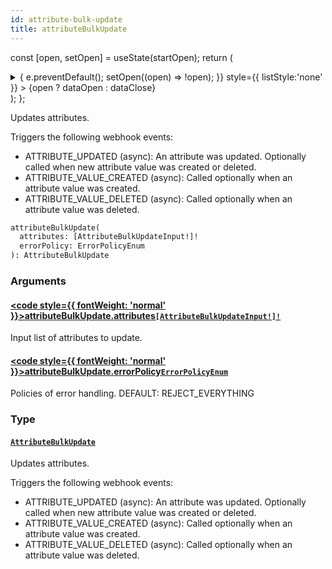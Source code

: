 ```yaml
---
id: attribute-bulk-update
title: attributeBulkUpdate
---
```






const [open, setOpen] = useState(startOpen);
return (
<details {...(open ? { open: true } : {})} className="details" style={{ border:'none', boxShadow:'none', background:'var(--ifm-background-color)' }}>
<summary
onClick={(e) => {
e.preventDefault();
setOpen((open) => !open);
}}
style={{ listStyle:'none' }} >
{open ? dataOpen : dataClose}
</summary>
{open && children}
</details>
);
};

Updates attributes.


<Badge text="Added in Saleor 3.15" class="badge badge--secondary margin-bottom--sm" />


<FeaturePreview />

Triggers the following webhook events:

- ATTRIBUTE_UPDATED (async): An attribute was updated. Optionally called when new attribute value was created or deleted.
- ATTRIBUTE_VALUE_CREATED (async): Called optionally when an attribute value was created.
- ATTRIBUTE_VALUE_DELETED (async): Called optionally when an attribute value was deleted.

```graphql
attributeBulkUpdate(
  attributes: [AttributeBulkUpdateInput!]!
  errorPolicy: ErrorPolicyEnum
): AttributeBulkUpdate
```

### Arguments

#### [<code style={{ fontWeight: 'normal' }}>attributeBulkUpdate.<b>attributes</b></code>](#)<Bullet />[`[AttributeBulkUpdateInput!]!`](../../../api-reference/attributes/inputs/attribute-bulk-update-input.mdx) <Badge class="badge badge--secondary" text="non-null"/> <Badge class="badge badge--secondary" text="input"/> <Badge class="badge badge--secondary" text="attributes"/>

Input list of attributes to update.

#### [<code style={{ fontWeight: 'normal' }}>attributeBulkUpdate.<b>errorPolicy</b></code>](#)<Bullet />[`ErrorPolicyEnum`](../../../api-reference/miscellaneous/enums/error-policy-enum.mdx) <Badge class="badge badge--secondary" text="enum"/> <Badge class="badge badge--secondary" text="miscellaneous"/>

Policies of error handling. DEFAULT: REJECT_EVERYTHING

### Type

#### [`AttributeBulkUpdate`](../../../api-reference/attributes/objects/attribute-bulk-update.mdx) <Badge class="badge badge--secondary" text="object"/> <Badge class="badge badge--secondary" text="attributes"/>

Updates attributes.


<Badge text="Added in Saleor 3.15" class="badge badge--secondary margin-bottom--sm" />


<FeaturePreview />

Triggers the following webhook events:

- ATTRIBUTE_UPDATED (async): An attribute was updated. Optionally called when new attribute value was created or deleted.
- ATTRIBUTE_VALUE_CREATED (async): Called optionally when an attribute value was created.
- ATTRIBUTE_VALUE_DELETED (async): Called optionally when an attribute value was deleted.

